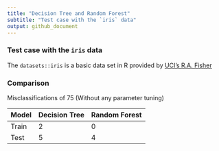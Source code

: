 ```yaml
---
title: "Decision Tree and Random Forest"
subtitle: "Test case with the `iris` data"
output: github_document
---
```


### Test case with the `iris` data  

The `datasets::iris` is a basic data set in R provided by [UCI's R.A. Fisher](https://archive.ics.uci.edu/ml/datasets/iris)   

### Comparison  
Misclassifications of 75 (Without any parameter tuning)   

| Model | Decision Tree | Random Forest |
|---+---+---|
| Train | 2 | 0 |
| Test | 5 | 4 |
